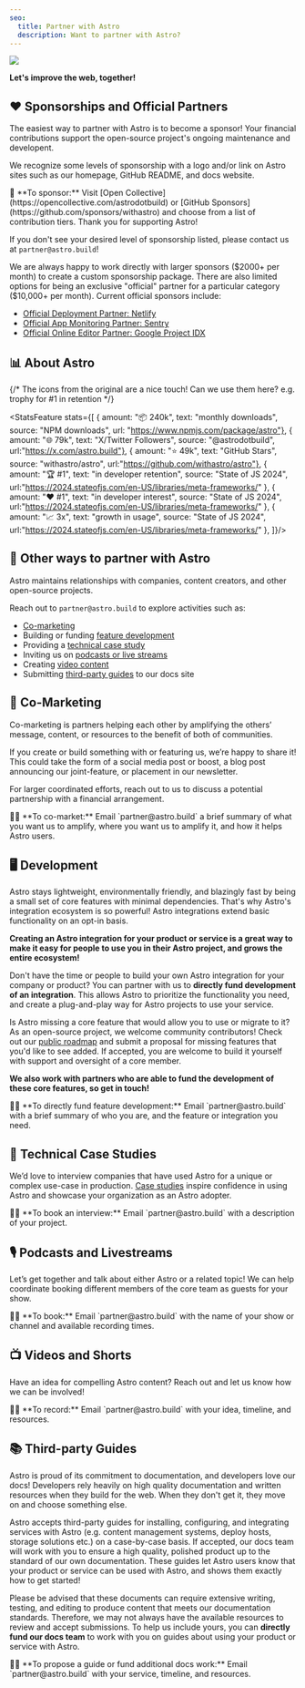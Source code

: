 ```yaml
---
seo:
  title: Partner with Astro
  description: Want to partner with Astro?
---
```



![](../../assets/partnerships-page-1.webp)

**Let's improve the web, together!**

## ❤ Sponsorships and Official Partners

The easiest way to partner with Astro is to become a sponsor! Your financial contributions support the open-source project's ongoing maintenance and developent.

We recognize some levels of sponsorship with a logo and/or link on Astro sites such as our homepage, GitHub README, and docs website.

<Note color="purple">
  💸 **To sponsor:** Visit [Open Collective](https://opencollective.com/astrodotbuild) or [GitHub Sponsors](https://github.com/sponsors/withastro) and choose from a list of contribution tiers. Thank you for supporting Astro!
</Note>

If you don't see your desired level of sponsorship listed, please contact us at `partner@astro.build`!

We are always happy to work directly with larger sponsors ($2000+ per month) to create a custom sponsorship package. There are also limited options for being an exclusive "official" partner for a particular category ($10,000+ per month). Current official sponsors include:

- [Official Deployment Partner: Netlify](/blog/netlify-official-deployment-partner/)
- [Official App Monitoring Partner: Sentry](/blog/sentry-official-monitoring-partner/)
- [Official Online Editor Partner: Google Project IDX](/blog/idx-official-online-editor-partner/)

## 📊 About Astro

{/* The icons from the original are a nice touch! Can we use them here? e.g. trophy for #1 in retention */}

<StatsFeature stats={[
  { amount: "📦 240k", text: "monthly downloads", source: "NPM downloads", url: "https://www.npmjs.com/package/astro"},
  { amount: "🌐 79k", text: "X/Twitter Followers", source: "@astrodotbuild", url:"https://x.com/astro.build"},
  { amount: "⭐ 49k", text: "GitHub Stars", source: "withastro/astro", url:"https://github.com/withastro/astro"},
  { amount: "🏆 #1", text: "in developer retention", source: "State of JS 2024", url:"https://2024.stateofjs.com/en-US/libraries/meta-frameworks/" },
  { amount: "❤ #1", text: "in developer interest", source: "State of JS 2024", url:"https://2024.stateofjs.com/en-US/libraries/meta-frameworks/" },
  { amount: "📈 3x", text: "growth in usage", source: "State of JS 2024", url:"https://2024.stateofjs.com/en-US/libraries/meta-frameworks/" },
]}/>

## 🤝 Other ways to partner with Astro

Astro maintains relationships with companies, content creators, and other open-source projects.

Reach out to `partner@astro.build` to explore activities such as:

- [Co-marketing](#-co-marketing)
- Building or funding [feature development](#-development)
- Providing a [technical case study](#-technical-case-studies)
- Inviting us on [podcasts or live streams](#-podcasts-and-livestreams)
- Creating [video content](#-videos-and-shorts)
- Submitting [third-party guides](#-third-party-guides) to our docs site

## 📣 Co-Marketing

Co-marketing is partners helping each other by amplifying the others’ message, content, or resources to the benefit of both of communities. 

If you create or build something with or featuring us, we’re happy to share it! This could take the form of a social media post or boost, a blog post announcing our joint-feature, or placement in our newsletter.

For larger coordinated efforts, reach out to us to discuss a potential partnership with a financial arrangement.

<Note color="purple">
  ✍🏻 **To co-market:** Email `partner@astro.build` a brief summary of what you want us to amplify, where you want us to amplify it, and how it helps Astro users.
</Note>

## 🖥 Development

Astro stays lightweight, environmentally friendly, and blazingly fast by being a small set of core features with minimal dependencies. That's why Astro's integration ecosystem is so powerful! Astro integrations extend basic functionality on an opt-in basis. 

**Creating an Astro integration for your product or service is a great way to make it easy for people to use you in their Astro project, and grows the entire ecosystem!**

Don't have the time or people to build your own Astro integration for your company or product? You can partner with us to **directly fund development of an integration**. This allows Astro to prioritize the functionality you need, and create a plug-and-play way for Astro projects to use your service.

Is Astro missing a core feature that would allow you to use or migrate to it? As an open-source project, we welcome community contributors! Check out our [public roadmap](https://github.com/withastro/roadmap) and submit a proposal for missing features that you'd like to see added. If accepted, you are welcome to build it yourself with support and oversight of a core member.

**We also work with partners who are able to fund the development of these core features, so get in touch!**

<Note color="purple">
  ✍🏻 **To directly fund feature development:** Email `partner@astro.build` with a brief summary of who you are, and the feature or integration you need. 
</Note>

## 📑 Technical Case Studies

We’d love to interview companies that have used Astro for a unique or complex use-case in production. [Case studies](/case-studies/) inspire confidence in using Astro and showcase your organization as an Astro adopter.

<Note color="purple">
  ✍🏻 **To book an interview:** Email `partner@astro.build` with a description of your project.
</Note>

## 🎙 Podcasts and Livestreams

Let’s get together and talk about either Astro or a related topic! We can help coordinate booking different members of the core team as guests for your show.

<Note color="purple">
  ✍🏻 **To book:** Email `partner@astro.build` with the name of your show or channel and available recording times.
</Note>

## 📺 Videos and Shorts

Have an idea for compelling Astro content? Reach out and let us know how we can be involved!

<Note color="purple">
  ✍🏻 **To record:** Email `partner@astro.build` with your idea, timeline, and resources.
</Note>

## 📚 Third-party Guides

Astro is proud of its commitment to documentation, and developers love our docs! Developers rely heavily on high quality documentation and written resources when they build for the web. When they don't get it, they move on and choose something else.

Astro accepts third-party guides for installing, configuring, and integrating services with Astro (e.g. content management systems, deploy hosts, storage solutions etc.) on a case-by-case basis. If accepted, our docs team will work with you to ensure a high quality, polished product up to the standard of our own documentation. These guides let Astro users know that your product or service can be used with Astro, and shows them exactly how to get started!

Please be advised that these documents can require extensive writing, testing, and editing to produce content that meets our documentation standards. Therefore, we may not always have the available resources to review and accept submissions. To help us include yours, you can **directly fund our docs team** to work with you on guides about using your product or service with Astro.

<Note color="purple">
  ✍🏻 **To propose a guide or fund additional docs work:** Email `partner@astro.build` with your service, timeline, and resources.
</Note>